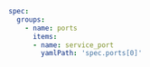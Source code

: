 ```yaml
spec:
  groups:
    - name: ports
      items:
      - name: service_port
        yamlPath: 'spec.ports[0]'
```
